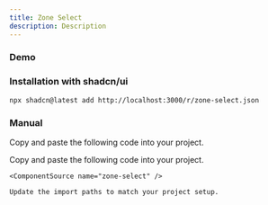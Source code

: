 ```yaml
---
title: Zone Select
description: Description
---
```


### Demo

<ComponentTabs name="zone-select-demo" />


### Installation with shadcn/ui

```package-install
npx shadcn@latest add http://localhost:3000/r/zone-select.json
```

### Manual

Copy and paste the following code into your project.

<Steps>
  <Step>
    Copy and paste the following code into your project.

    <ComponentSource name="zone-select" />
  </Step>
  <Step>

    Update the import paths to match your project setup.
  </Step>
</Steps>